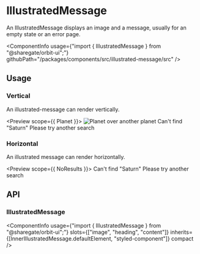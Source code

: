 
<Meta
    title="Components/IllustratedMessage"
    id="illustrated-message"
/>

# IllustratedMessage

<Tagline>An IllustratedMessage displays an image and a message, usually for an empty state or an error page.</Tagline>

<ComponentInfo
    usage={"import { IllustratedMessage } from \"@sharegate/orbit-ui\";"}
    githubPath="/packages/components/src/illustrated-message/src"
/>

## Usage

### Vertical

An illustrated-message can render vertically.

<Preview scope={{ Planet }}>
    <Story name="vertical">
        <IllustratedMessage orientation="vertical" width={14} padding={4}>
            <Image src={Planet} alt="Planet over another planet" />
            <Heading>Can't find "Saturn"</Heading>
            <Content>Please try another search</Content>
        </IllustratedMessage>
    </Story>
</Preview>

### Horizontal

An illustrated message can render horizontally.

<Preview scope={{ NoResults }}>
    <Story name="horizontal">
        <IllustratedMessage>
            <SvgImage src={NoResults} aria-label="Galaxy" stroke="alias-primary" />
            <Heading>Can't find "Saturn"</Heading>
            <Content>Please try another search</Content>
        </IllustratedMessage>
    </Story>
</Preview>

## API

### IllustratedMessage

<ComponentInfo
    usage={"import { IllustratedMessage } from \"@sharegate/orbit-ui\";"}
    slots={["image", "heading", "content"]}
    inherits={[InnerIllustratedMessage.defaultElement, "styled-component"]}
    compact
/>

<ArgsTable of={InnerIllustratedMessage} sort="alpha" />
